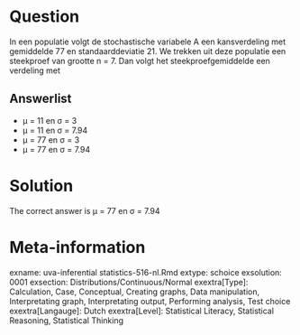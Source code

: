 Question
========

In een populatie volgt de stochastische variabele A een kansverdeling met gemiddelde 77 en standaarddeviatie 21. We trekken uit deze populatie een steekproef van grootte n = 7. Dan volgt het steekproefgemiddelde een verdeling met 

Answerlist
----------
* &mu; = 11 en &sigma; = 3
* &mu; = 11 en &sigma; = 7.94
* &mu; = 77 en &sigma; = 3
* &mu; = 77 en &sigma; = 7.94

Solution
========

The correct answer is  &mu; = 77 en &sigma; = 7.94 

Meta-information
================
exname: uva-inferential statistics-516-nl.Rmd 
extype: schoice 
exsolution: 0001 
exsection: Distributions/Continuous/Normal
exextra[Type]: Calculation, Case, Conceptual, Creating graphs, Data manipulation, Interpretating graph, Interpretating output, Performing analysis, Test choice 
exextra[Langauge]: Dutch 
exextra[Level]: Statistical Literacy, Statistical Reasoning, Statistical Thinking 
